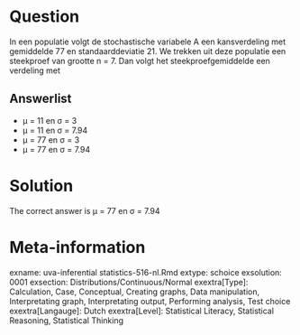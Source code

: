 Question
========

In een populatie volgt de stochastische variabele A een kansverdeling met gemiddelde 77 en standaarddeviatie 21. We trekken uit deze populatie een steekproef van grootte n = 7. Dan volgt het steekproefgemiddelde een verdeling met 

Answerlist
----------
* &mu; = 11 en &sigma; = 3
* &mu; = 11 en &sigma; = 7.94
* &mu; = 77 en &sigma; = 3
* &mu; = 77 en &sigma; = 7.94

Solution
========

The correct answer is  &mu; = 77 en &sigma; = 7.94 

Meta-information
================
exname: uva-inferential statistics-516-nl.Rmd 
extype: schoice 
exsolution: 0001 
exsection: Distributions/Continuous/Normal
exextra[Type]: Calculation, Case, Conceptual, Creating graphs, Data manipulation, Interpretating graph, Interpretating output, Performing analysis, Test choice 
exextra[Langauge]: Dutch 
exextra[Level]: Statistical Literacy, Statistical Reasoning, Statistical Thinking 
